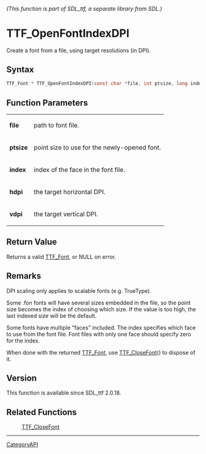 ====== (This function is part of SDL_ttf, a separate library from SDL.) ======
= TTF_OpenFontIndexDPI =

Create a font from a file, using target resolutions (in DPI).

== Syntax ==

<syntaxhighlight lang='c'>
TTF_Font * TTF_OpenFontIndexDPI(const char *file, int ptsize, long index, unsigned int hdpi, unsigned int vdpi);
</syntaxhighlight>

== Function Parameters ==

{|
|'''file'''
|path to font file.
|-
|'''ptsize'''
|point size to use for the newly-opened font.
|-
|'''index'''
|index of the face in the font file.
|-
|'''hdpi'''
|the target horizontal DPI.
|-
|'''vdpi'''
|the target vertical DPI.
|}

== Return Value ==

Returns a valid [[TTF_Font]], or NULL on error.

== Remarks ==

DPI scaling only applies to scalable fonts (e.g. TrueType).

Some .fon fonts will have several sizes embedded in the file, so the point
size becomes the index of choosing which size. If the value is too high,
the last indexed size will be the default.

Some fonts have multiple "faces" included. The index specifies which face
to use from the font file. Font files with only one face should specify
zero for the index.

When done with the returned [[TTF_Font]], use [[TTF_CloseFont]]() to
dispose of it.

== Version ==

This function is available since SDL_ttf 2.0.18.

== Related Functions ==

:[[TTF_CloseFont]]

----
[[CategoryAPI]]


